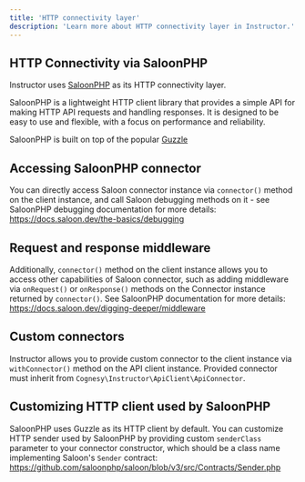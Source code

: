 ```yaml
---
title: 'HTTP connectivity layer'
description: 'Learn more about HTTP connectivity layer in Instructor.'
---
```


## HTTP Connectivity via SaloonPHP

Instructor uses [SaloonPHP](https://saloon.dev) as its HTTP connectivity layer.

SaloonPHP is a lightweight HTTP client library that provides a simple API for
making HTTP API requests and handling responses. It is designed to be easy to use
and flexible, with a focus on performance and reliability.

SaloonPHP is built on top of the popular [Guzzle](https://docs.guzzlephp.org/)


## Accessing SaloonPHP connector

You can directly access Saloon connector instance via `connector()` method
on the client instance, and call Saloon debugging methods on it - see SaloonPHP
debugging documentation for more details:
https://docs.saloon.dev/the-basics/debugging


## Request and response middleware

Additionally, `connector()` method on the client instance allows you to access
other capabilities of Saloon connector, such as adding middleware via `onRequest()`
or `onResponse()` methods on the Connector instance returned by `connector()`.
See SaloonPHP documentation for more details:
https://docs.saloon.dev/digging-deeper/middleware


## Custom connectors

Instructor allows you to provide custom connector to the client instance via
`withConnector()` method on the API client instance. Provided connector must
inherit from `Cognesy\Instructor\ApiClient\ApiConnector`.


## Customizing HTTP client used by SaloonPHP

SaloonPHP uses Guzzle as its HTTP client by default. You can customize HTTP
sender used by SaloonPHP by providing custom `senderClass` parameter to your connector
constructor, which should be a class name implementing Saloon's `Sender` contract:
https://github.com/saloonphp/saloon/blob/v3/src/Contracts/Sender.php
